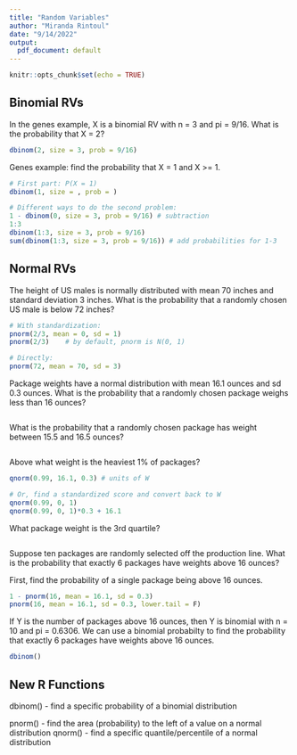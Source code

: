 ```yaml
---
title: "Random Variables"
author: "Miranda Rintoul"
date: "9/14/2022"
output:
  pdf_document: default
---
```


```r
knitr::opts_chunk$set(echo = TRUE)
```

## Binomial RVs

In the genes example, X is a binomial RV with n = 3 and pi = 9/16.  What is the probability that X = 2?

```r
dbinom(2, size = 3, prob = 9/16)
```

Genes example: find the probability that X = 1 and X \>= 1.

```r
# First part: P(X = 1)
dbinom(1, size = , prob = )

# Different ways to do the second problem:
1 - dbinom(0, size = 3, prob = 9/16) # subtraction
1:3
dbinom(1:3, size = 3, prob = 9/16)
sum(dbinom(1:3, size = 3, prob = 9/16)) # add probabilities for 1-3
```

## Normal RVs

The height of US males is normally distributed with mean 70 inches and standard deviation 3 inches.  What is the probability that a randomly chosen US male is below 72 inches?

```r
# With standardization:
pnorm(2/3, mean = 0, sd = 1)
pnorm(2/3)    # by default, pnorm is N(0, 1)

# Directly:
pnorm(72, mean = 70, sd = 3)
```

Package weights have a normal distribution with mean 16.1 ounces and sd 0.3 ounces. What is the probability that a randomly chosen package weighs less than 16 ounces?

```r

```

What is the probability that a randomly chosen package has weight between 15.5 and 16.5 ounces?

```r

```

Above what weight is the heaviest 1% of packages?

```r
qnorm(0.99, 16.1, 0.3) # units of W

# Or, find a standardized score and convert back to W
qnorm(0.99, 0, 1)
qnorm(0.99, 0, 1)*0.3 + 16.1
```

What package weight is the 3rd quartile?

```r

```

Suppose ten packages are randomly selected off the production line. What is the probability that exactly 6 packages have weights above 16 ounces?

First, find the probability of a single package being above 16 ounces.

```r
1 - pnorm(16, mean = 16.1, sd = 0.3)
pnorm(16, mean = 16.1, sd = 0.3, lower.tail = F)
```

If Y is the number of packages above 16 ounces, then Y is binomial with n = 10 and pi = 0.6306.  We can use a binomial probabilty to find the probability that exactly 6 packages have weights above 16 ounces.

```r
dbinom()
```

## New R Functions

dbinom() - find a specific probability of a binomial distribution

pnorm() - find the area (probability) to the left of a value on a normal distribution
qnorm() - find a specific quantile/percentile of a normal distribution





